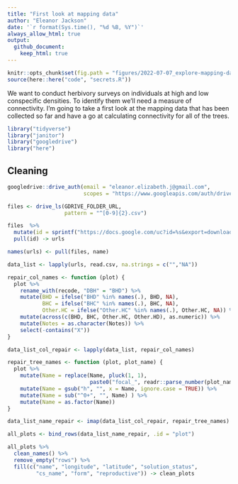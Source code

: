 ```yaml
---
title: "First look at mapping data"
author: "Eleanor Jackson"
date: '`r format(Sys.time(), "%d %B, %Y")`'
always_allow_html: true
output: 
  github_document:
    keep_html: true
---
```

```r
knitr::opts_chunk$set(fig.path = "figures/2022-07-07_explore-mapping-data/")
source(here::here("code", "secrets.R"))
```

We want to conduct herbivory surveys on individuals at high and low conspecific densities. To identify them we'll need a measure of connectivity. I'm going to take a first look at the mapping data that has been collected so far and have a go at calculating connectivity for all of the trees.

```r
library("tidyverse")
library("janitor")
library("googledrive")
library("here")
```

## Cleaning

```r
googledrive::drive_auth(email = "eleanor.elizabeth.j@gmail.com",
                        scopes = "https://www.googleapis.com/auth/drive") 

files <- drive_ls(GDRIVE_FOLDER_URL,
                  pattern = "^[0-9]{2}.csv")

files  %>%
  mutate(id = sprintf("https://docs.google.com/uc?id=%s&export=download", id)) %>%
  pull(id) -> urls

names(urls) <- pull(files, name)

data_list <- lapply(urls, read.csv, na.strings = c("","NA"))

repair_col_names <- function (plot) {
  plot %>%
    rename_with(recode, "DBH" = "BHD") %>%
    mutate(BHD = ifelse("BHD" %in% names(.), BHD, NA),
           BHC = ifelse("BHC" %in% names(.), BHC, NA),
           Other.HC = ifelse("Other.HC" %in% names(.), Other.HC, NA)) %>% 
    mutate(across(c(BHD, BHC, Other.HC, Other.HD), as.numeric)) %>%
    mutate(Notes = as.character(Notes)) %>%
    select(-contains("X"))
}

data_list_col_repair <- lapply(data_list, repair_col_names)

repair_tree_names <- function (plot, plot_name) {
  plot %>%
    mutate(Name = replace(Name, pluck(1, 1), 
                          paste0("focal_", readr::parse_number(plot_name)))) %>%
    mutate(Name = gsub("h", "", x = Name, ignore.case = TRUE)) %>%
    mutate(Name = sub("^0+", "", Name) ) %>%
    mutate(Name = as.factor(Name))
}

data_list_name_repair <- imap(data_list_col_repair, repair_tree_names)

all_plots <- bind_rows(data_list_name_repair, .id = "plot")

all_plots %>%
  clean_names() %>%
  remove_empty("rows") %>% 
  fill(c("name", "longitude", "latitude", "solution_status", 
         "cs_name", "form", "reproductive")) -> clean_plots

```

